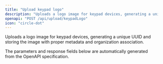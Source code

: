 ```yaml
---
title: "Upload keypad logo"
description: "Uploads a logo image for keypad devices, generating a unique UUID and storing the image with proper metadata and organization association."
openapi: "POST /api/upload/keypadLogo"
icon: "circle-dot"
---
```


Uploads a logo image for keypad devices, generating a unique UUID and storing the image with proper metadata and organization association.

<Note>
The parameters and response fields below are automatically generated from the OpenAPI specification.
</Note>
